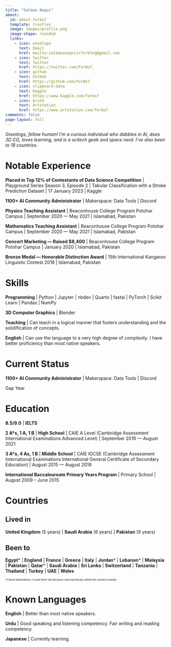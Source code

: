 ```yaml
---
title: "Salman Naqvi"
about:
  id: about-forbo7
  template: trestles
  image: images/profile.png
  image-shape: rounded
  links:
    - icon: envelope
      text: Email
      href: mailto:salmananaqvii+forblog@gmail.com
    - icon: twitter
      text: Twitter
      href: https://twitter.com/ForBo7_
    - icon: github
      text: GitHub
      href: https://github.com/ForBo7
    - icon: clipboard-data
      text: Kaggle
      href: https://www.kaggle.com/forbo7
    - icon: brush
      text: Artstation
      href: https://www.artstation.com/forbo7
comments: false
page-layout: full
---
```


_Greetings, fellow human! I’m a curious individual who dabbles in AI, does 3D CG, loves learning, and is a scitech geek and space nerd. I’ve also been to 18 countries._

:::{.panel-tabset}

# Notable Experience

**Placed in Top 12% of Contestants of Data Science Competition** | Playground Series Season 3, Episode 2 | Tabular Classification with a Stroke Prediction Dataset | 17 January 2023 | Kaggle

**1100+ AI Community Administrator** | Makerspace: Data Tools | Discord

**Physics Teaching Assistant** | Beaconhouse College Program Potohar Campus | September 2020 — May 2021 | Islamabad, Pakistan

**Mathematics Teaching Assistant** | Beaconhouse College Program Potohar Campus | September 2020 — May 2021 | Islamabad, Pakistan

**Concert Marketing — Raised \$8,400** | Beaconhouse College Program Potohar Campus | January 2020 | Islamabad, Pakistan

**Bronze Medal — Honorable Distinction Award** | 15th International Kangaroo Linguistic Contest 2018 | Islamabad, Pakistan

# Skills

**Programming** | Python | Jupyter | nbdev | Quarto | fastai | PyTorch | Scikit Learn | Pandas | NumPy

**3D Computer Graphics** | Blender

**Teaching** | Can teach in a logical manner that fosters understanding and the solidification of concepts.

**English** | Can use the language to a very high degree of complexity. I have better proficiency than most native speakers.

# Current Status

**1100+ AI Community Administrator** | Makerspace: Data Tools | Discord

Gap Year

:::

:::{.panel-tabset}

# Education

**8.5/9.0** | **IELTS**

**2 A\*s, 1 A, 1 B** | **High School** | CAIE A Level (Cambridge Assessment International Examinations Advanced Level) | September 2019 — August 2021

**3 A\*s, 4 As, 1 B** | **Middle School** | CAIE IGCSE (Cambridge Assessment International Examinations International General Certificate of Secondary
Education) | August 2015 — August 2019

**International Baccaleureate Primary Years Program** | Primary School | August 2009 – June 2015

# Countries

## Lived in

**United Kingdom** (5 years) | **Saudi Arabia** (6 years) | **Pakistan** (9 years)

## Been to

<!-- TODO: Use footnotes instead of asterisks. -->
<!-- Need to figure out how to make all footnotes reference the same footnote -->

**Egypt*** | **England** | **France** | **Greece** | **Italy** | **Jordan*** | **Lebanon*** | **Malaysia** | **Pakistan** | **Qatar*** | **Saudi Arabia** | **Sri Lanka** | **Switzerland** | **Tanzania** | **Thailand** | **Turkey** | **UAE** | **Wales**

<span style="font-size:8px">*Transit destinations; I count them still because I was technically within the country's border.</span>

# Known Languages

**English** | Better than most native speakers.

**Urdu** | Good speaking and listening competency. Fair writing and reading competency.

**Japanese** | Currently learning.

:::
